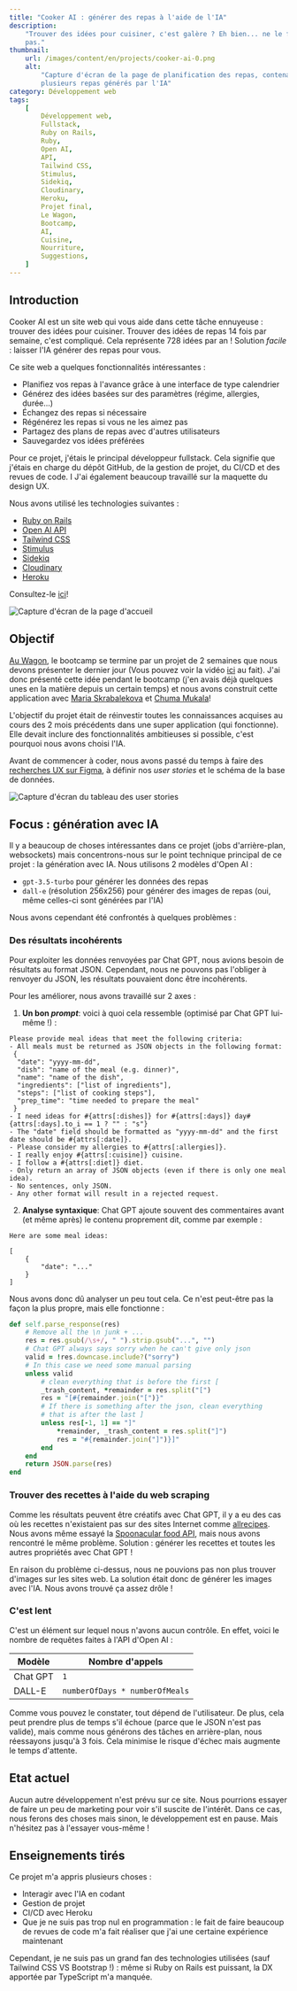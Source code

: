 ```yaml
---
title: "Cooker AI : générer des repas à l'aide de l'IA"
description:
    "Trouver des idées pour cuisiner, c'est galère ? Eh bien... ne le faites
    pas."
thumbnail:
    url: /images/content/en/projects/cooker-ai-0.png
    alt:
        "Capture d'écran de la page de planification des repas, contenant
        plusieurs repas générés par l'IA"
category: Développement web
tags:
    [
        Développement web,
        Fullstack,
        Ruby on Rails,
        Ruby,
        Open AI,
        API,
        Tailwind CSS,
        Stimulus,
        Sidekiq,
        Cloudinary,
        Heroku,
        Projet final,
        Le Wagon,
        Bootcamp,
        AI,
        Cuisine,
        Nourriture,
        Suggestions,
    ]
---
```


## Introduction

Cooker AI est un site web qui vous aide dans cette tâche ennuyeuse : trouver des
idées pour cuisiner. Trouver des idées de repas 14 fois par semaine, c'est
compliqué. Cela représente 728 idées par an ! Solution _facile_ : laisser l'IA
générer des repas pour vous.

Ce site web a quelques fonctionnalités intéressantes :

-   Planifiez vos repas à l'avance grâce à une interface de type calendrier
-   Générez des idées basées sur des paramètres (régime, allergies, durée...)
-   Échangez des repas si nécessaire
-   Régénérez les repas si vous ne les aimez pas
-   Partagez des plans de repas avec d'autres utilisateurs
-   Sauvegardez vos idées préférées

Pour ce projet, j'étais le principal développeur fullstack. Cela signifie que
j'étais en charge du dépôt GitHub, de la gestion de projet, du CI/CD et des
revues de code. I J'ai également beaucoup travaillé sur la maquette du design
UX.

Nous avons utilisé les technologies suivantes :

-   [Ruby on Rails](https://rubyonrails.org/)
-   [Open AI API](https://openai.com/blog/openai-api)
-   [Tailwind CSS](https://tailwindcss.com)
-   [Stimulus](https://stimulus.hotwired.dev/)
-   [Sidekiq](https://sidekiq.org/)
-   [Cloudinary](https://cloudinary.com/)
-   [Heroku](https://www.heroku.com/)

Consultez-le [ici](https://www.cooker-ai.me/)!

![Capture d'écran de la page d'accueil](/images/content/en/projects/cooker-ai-1.png)

## Objectif

[Au Wagon](https://www.lewagon.com/), le bootcamp se termine par un projet de 2
semaines que nous devons présenter le dernier jour (Vous pouvez voir la vidéo
[ici](https://www.youtube.com/watch?v=7d9wfjRtZeM) au fait). J'ai donc présenté
cette idée pendant le bootcamp (j'en avais déjà quelques unes en la matière
depuis un certain temps) et nous avons construit cette application avec
[Maria Skrabalekova](https://github.com/marieSK) et
[Chuma Mukala](https://github.com/ChumaNAM)!

L'objectif du projet était de réinvestir toutes les connaissances acquises au
cours des 2 mois précédents dans une super application (qui fonctionne). Elle
devait inclure des fonctionnalités ambitieuses si possible, c'est pourquoi nous
avons choisi l'IA.

Avant de commencer à coder, nous avons passé du temps à faire des
[recherches UX sur Figma](https://www.figma.com/proto/ai6Y9gflV1fdFakLQ463qq/Cooker-AI-UX-Research?page-id=1%3A4&node-id=11%3A710&viewport=728%2C-175%2C0.42&scaling=scale-down&starting-point-node-id=11%3A710),
à définir nos _user stories_ et le schéma de la base de données.

![Capture d'écran du tableau des _user stories_](/images/content/en/projects/cooker-ai-2.png)

## Focus : génération avec IA

Il y a beaucoup de choses intéressantes dans ce projet (jobs d'arrière-plan,
websockets) mais concentrons-nous sur le point technique principal de ce projet
: la génération avec IA. Nous utilisons 2 modèles d'Open AI :

-   `gpt-3.5-turbo` pour générer les données des repas
-   `dall-e` (résolution 256x256) pour générer des images de repas (oui, même
    celles-ci sont générées par l'IA)

Nous avons cependant été confrontés à quelques problèmes :

### Des résultats incohérents

Pour exploiter les données renvoyées par Chat GPT, nous avions besoin de
résultats au format JSON. Cependant, nous ne pouvons pas l'obliger à renvoyer du
JSON, les résultats pouvaient donc être incohérents.

Pour les améliorer, nous avons travaillé sur 2 axes :

1.  **Un bon _prompt_**: voici à quoi cela ressemble (optimisé par Chat GPT
    lui-même !) :

```
Please provide meal ideas that meet the following criteria:
- All meals must be returned as JSON objects in the following format:
 {
  "date": "yyyy-mm-dd",
  "dish": "name of the meal (e.g. dinner)",
  "name": "name of the dish",
  "ingredients": ["list of ingredients"],
  "steps": ["list of cooking steps"],
  "prep_time": "time needed to prepare the meal"
 }
- I need ideas for #{attrs[:dishes]} for #{attrs[:days]} day#{attrs[:days].to_i == 1 ? "" : "s"}
- The "date" field should be formatted as "yyyy-mm-dd" and the first date should be #{attrs[:date]}.
- Please consider my allergies to #{attrs[:allergies]}.
- I really enjoy #{attrs[:cuisine]} cuisine.
- I follow a #{attrs[:diet]} diet.
- Only return an array of JSON objects (even if there is only one meal idea).
- No sentences, only JSON.
- Any other format will result in a rejected request.
```

2.  **Analyse syntaxique**: Chat GPT ajoute souvent des commentaires avant (et
    même après) le contenu proprement dit, comme par exemple :

```
Here are some meal ideas:

[
    {
        "date": "..."
    }
]
```

Nous avons donc dû analyser un peu tout cela. Ce n'est peut-être pas la façon la
plus propre, mais elle fonctionne :

```ruby
def self.parse_response(res)
    # Remove all the \n junk + ...
    res = res.gsub(/\s+/, " ").strip.gsub("...", "")
    # Chat GPT always says sorry when he can't give only json
    valid = !res.downcase.include?("sorry")
    # In this case we need some manual parsing
    unless valid
        # clean everything that is before the first [
        _trash_content, *remainder = res.split("[")
        res = "[#{remainder.join("[")}"
        # If there is something after the json, clean everything
        # that is after the last ]
        unless res[-1, 1] == "]"
            *remainder, _trash_content = res.split("]")
            res = "#{remainder.join("]")}]"
        end
    end
    return JSON.parse(res)
end
```

### Trouver des recettes à l'aide du web scraping

Comme les résultats peuvent être créatifs avec Chat GPT, il y a eu des cas où
les recettes n'existaient pas sur des sites Internet comme
[allrecipes](https://www.allrecipes.com/). Nous avons même essayé la
[Spoonacular food API](https://spoonacular.com/food-api), mais nous avons
rencontré le même problème. Solution : générer les recettes et toutes les autres
propriétés avec Chat GPT !

En raison du problème ci-dessus, nous ne pouvions pas non plus trouver d'images
sur les sites web. La solution était donc de générer les images avec l'IA. Nous
avons trouvé ça assez drôle !

### C'est lent

C'est un élément sur lequel nous n'avons aucun contrôle. En effet, voici le
nombre de requêtes faites à l'API d'Open AI :

| Modèle   | Nombre d'appels                |
| -------- | ------------------------------ |
| Chat GPT | `1`                            |
| DALL-E   | `numberOfDays * numberOfMeals` |

Comme vous pouvez le constater, tout dépend de l'utilisateur. De plus, cela peut
prendre plus de temps s'il échoue (parce que le JSON n'est pas valide), mais
comme nous générons des tâches en arrière-plan, nous réessayons jusqu'à 3 fois.
Cela minimise le risque d'échec mais augmente le temps d'attente.

## Etat actuel

Aucun autre développement n'est prévu sur ce site. Nous pourrions essayer de
faire un peu de marketing pour voir s'il suscite de l'intérêt. Dans ce cas, nous
ferons des choses mais sinon, le développement est en pause. Mais n'hésitez pas
à l'essayer vous-même !

## Enseignements tirés

Ce projet m'a appris plusieurs choses :

-   Interagir avec l'IA en codant
-   Gestion de projet
-   CI/CD avec Heroku
-   Que je ne suis pas trop nul en programmation : le fait de faire beaucoup de
    revues de code m'a fait réaliser que j'ai une certaine expérience maintenant

Cependant, je ne suis pas un grand fan des technologies utilisées (sauf Tailwind
CSS VS Bootstrap !) : même si Ruby on Rails est puissant, la DX apportée par
TypeScript m'a manquée.

